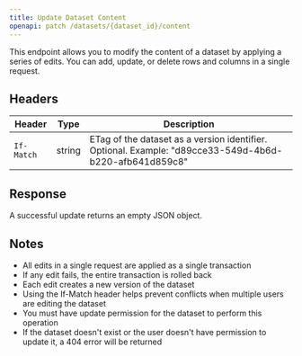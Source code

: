 ```yaml
---
title: Update Dataset Content
openapi: patch /datasets/{dataset_id}/content
---
```


This endpoint allows you to modify the content of a dataset by applying a series of edits. You can add, update, or delete rows and columns in a single request.

## Headers

| Header | Type | Description |
| ------ | ---- | ----------- |
| `If-Match` | string | ETag of the dataset as a version identifier. Optional. Example: "d89cce33-549d-4b6d-b220-afb641d859c8" |

## Response

A successful update returns an empty JSON object.

## Notes

- All edits in a single request are applied as a single transaction
- If any edit fails, the entire transaction is rolled back
- Each edit creates a new version of the dataset
- Using the If-Match header helps prevent conflicts when multiple users are editing the dataset
- You must have update permission for the dataset to perform this operation
- If the dataset doesn't exist or the user doesn't have permission to update it, a 404 error will be returned